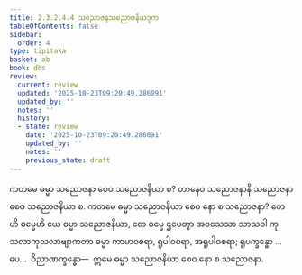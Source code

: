 ```yaml
---
title: 2.3.2.4.4 သညောဇနသညောဇနိယဒုက
tableOfContents: false
sidebar:
  order: 4
type: tipitaka
basket: ab
book: dhs
review:
  current: review
  updated: '2025-10-23T09:20:49.286091'
  updated_by: ''
  notes: ''
  history:
  - state: review
    date: '2025-10-23T09:20:49.286091'
    updated_by: ''
    notes: ''
    previous_state: draft
---
```



<ReviewStatus review={frontmatter.review} showDetails={true} />

<HypothesisAnnotation frontmatter={frontmatter} />

<DynamicBreadcrumb />

<Division number="1134" book="dhs" e="ch" v="29" p="227">

<Paragraph number="1827" book="dhs">
ကတမေ ဓမ္မာ သညောဇနာ စေဝ သညောဇနိယာ စ? တာနေဝ သညောဇနာနိ သညောဇနာ စေဝ သညောဇနိယာ စ.
</Paragraph>

</Division>
<Division number="1135" book="dhs" e="ch" v="29" p="227">

<Paragraph number="1828" book="dhs">
ကတမေ ဓမ္မာ သညောဇနိယာ စေဝ နော စ သညောဇနာ? တေဟိ ဓမ္မေဟိ ယေ ဓမ္မာ သညောဇနိယာ, တေ ဓမ္မေ ဌပေတွာ အဝသေသာ သာသဝါ ကုသလာကုသလာဗျာကတာ ဓမ္မာ ကာမာဝစရာ, ရူပါဝစရာ, အရူပါဝစရာ; ရူပက္ခန္ဓော …ပေ…  ဝိညာဏက္ခန္ဓော—  ဣမေ ဓမ္မာ သညောဇနိယာ စေဝ နော စ သညောဇနာ.
</Paragraph>
</Division>